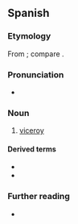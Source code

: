 {{also|Virrey}}

==Spanish==

===Etymology===
From {{m|es|rey||king}}; compare {{cog|fr|vice-roi}}.

===Pronunciation===
{{es-IPA}}
* {{audio|es|LL-Q1321 (spa)-AdrianAbdulBaha-virrey.wav|Audio (Colombia)}}

===Noun===
{{es-noun|m|f=virreina}}

# [[viceroy]]

====Derived terms====
* {{l|es|virreinato}}
* {{l|es|virreinal}}

===Further reading===
* {{R:es:DRAE}}

{{C|es|Heads of state}}